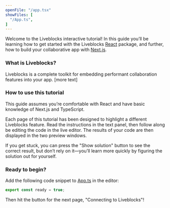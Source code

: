 ```yaml
---
openFile: "/app.tsx"
showFiles: [
  "/App.ts",
]
---
```


Welcome to the Liveblocks interactive tutorial! In this guide you’ll be learning how to get started
with the Liveblocks [React](https://react.dev/) package, and further, how to build your collaborative app with [Next.js](https://nextjs.org/).

### What is Liveblocks?

Liveblocks is a complete toolkit for embedding performant collaboration features into your app. [more text]

### How to use this tutorial

<Banner title="Prerequisites">

This guide assumes you’re comfortable with React and have basic knowledge of Next.js and TypeScript.

</Banner>

Each page of this tutorial has been designed to highlight a different Liveblocks feature. Read the instructions in the
text panel, then follow along be editing the code in the live editor. The results of your code are then displayed
in the two preview windows.

If you get stuck, you can press the "Show solution" button to see the correct result, but don’t rely on it—you’ll learn
 more quickly by figuring the solution out for yourself.
 
### Ready to begin?
Add the following code snippet to [App.ts](#/App.ts) in the editor:

```ts
export const ready = true;
```

Then hit the button for the next page, "Connecting to Liveblocks"!

